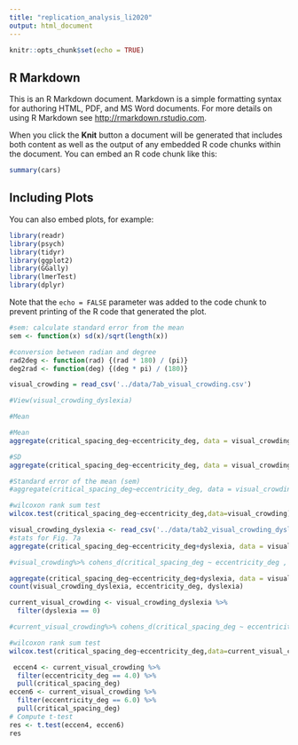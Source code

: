 ```yaml
---
title: "replication_analysis_li2020"
output: html_document
---
```


```r
knitr::opts_chunk$set(echo = TRUE)
```

## R Markdown

This is an R Markdown document. Markdown is a simple formatting syntax for authoring HTML, PDF, and MS Word documents. For more details on using R Markdown see <http://rmarkdown.rstudio.com>.

When you click the **Knit** button a document will be generated that includes both content as well as the output of any embedded R code chunks within the document. You can embed an R code chunk like this:

```r
summary(cars)
```

## Including Plots

You can also embed plots, for example:

```r
library(readr)
library(psych)
library(tidyr)
library(ggplot2)
library(GGally)
library(lmerTest)
library(dplyr)
```

Note that the `echo = FALSE` parameter was added to the code chunk to prevent printing of the R code that generated the plot.
```r
#sem: calculate standard error from the mean
sem <- function(x) sd(x)/sqrt(length(x))

#conversion between radian and degree
rad2deg <- function(rad) {(rad * 180) / (pi)}
deg2rad <- function(deg) {(deg * pi) / (180)}
```
```r
visual_crowding = read_csv('../data/7ab_visual_crowding.csv')
```

```r
#View(visual_crowding_dyslexia)
```

```r
#Mean

#Mean
aggregate(critical_spacing_deg~eccentricity_deg, data = visual_crowding, mean)

#SD
aggregate(critical_spacing_deg~eccentricity_deg, data = visual_crowding, sd)

#Standard error of the mean (sem)
#aggregate(critical_spacing_deg~eccentricity_deg, data = visual_crowding, sem)

#wilcoxon rank sum test
wilcox.test(critical_spacing_deg~eccentricity_deg,data=visual_crowding)

```

```r
visual_crowding_dyslexia <- read_csv('../data/tab2_visual_crowding_dyslexia.csv')
#stats for Fig. 7a
aggregate(critical_spacing_deg~eccentricity_deg+dyslexia, data = visual_crowding_dyslexia, mean)
```


```r
#visual_crowding%>% cohens_d(critical_spacing_deg ~ eccentricity_deg , var.equal = FALSE)
```
```r
aggregate(critical_spacing_deg~eccentricity_deg+dyslexia, data = visual_crowding_dyslexia, sum)
count(visual_crowding_dyslexia, eccentricity_deg, dyslexia)
```

```r
current_visual_crowding <- visual_crowding_dyslexia %>%
  filter(dyslexia == 0)

#current_visual_crowding%>% cohens_d(critical_spacing_deg ~ eccentricity_deg , var.equal = FALSE)
```
```r
#wilcoxon rank sum test
wilcox.test(critical_spacing_deg~eccentricity_deg,data=current_visual_crowding)

```
```r
 eccen4 <- current_visual_crowding %>%
  filter(eccentricity_deg == 4.0) %>%
  pull(critical_spacing_deg)
eccen6 <- current_visual_crowding %>%
  filter(eccentricity_deg == 6.0) %>%
  pull(critical_spacing_deg)
# Compute t-test
res <- t.test(eccen4, eccen6)
res
```

